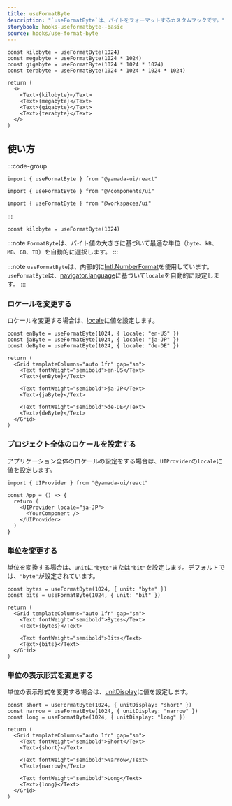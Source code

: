 ```yaml
---
title: useFormatByte
description: "`useFormatByte`は、バイトをフォーマットするカスタムフックです。"
storybook: hooks-useformatbyte--basic
source: hooks/use-format-byte
---
```


```tsx preview functional client
const kilobyte = useFormatByte(1024)
const megabyte = useFormatByte(1024 * 1024)
const gigabyte = useFormatByte(1024 * 1024 * 1024)
const terabyte = useFormatByte(1024 * 1024 * 1024 * 1024)

return (
  <>
    <Text>{kilobyte}</Text>
    <Text>{megabyte}</Text>
    <Text>{gigabyte}</Text>
    <Text>{terabyte}</Text>
  </>
)
```

## 使い方

:::code-group

```tsx [package]
import { useFormatByte } from "@yamada-ui/react"
```

```tsx [alias]
import { useFormatByte } from "@/components/ui"
```

```tsx [monorepo]
import { useFormatByte } from "@workspaces/ui"
```

:::

```tsx
const kilobyte = useFormatByte(1024)
```

:::note
`FormatByte`は、バイト値の大きさに基づいて最適な単位（`byte`、`kB`、`MB`、`GB`、`TB`）を自動的に選択します。
:::

:::note
`useFormatByte`は、内部的に[Intl.NumberFormat](https://developer.mozilla.org/ja/docs/Web/JavaScript/Reference/Global_Objects/Intl/NumberFormat)を使用しています。`useFormatByte`は、[navigator.language](https://developer.mozilla.org/ja/docs/Web/API/Navigator/language)に基づいて`locale`を自動的に設定します。
:::

### ロケールを変更する

ロケールを変更する場合は、[locale](https://developer.mozilla.org/ja/docs/Web/JavaScript/Reference/Global_Objects/Intl/NumberFormat/NumberFormat#locales)に値を設定します。

```tsx preview functional client
const enByte = useFormatByte(1024, { locale: "en-US" })
const jaByte = useFormatByte(1024, { locale: "ja-JP" })
const deByte = useFormatByte(1024, { locale: "de-DE" })

return (
  <Grid templateColumns="auto 1fr" gap="sm">
    <Text fontWeight="semibold">en-US</Text>
    <Text>{enByte}</Text>

    <Text fontWeight="semibold">ja-JP</Text>
    <Text>{jaByte}</Text>

    <Text fontWeight="semibold">de-DE</Text>
    <Text>{deByte}</Text>
  </Grid>
)
```

### プロジェクト全体のロケールを設定する

アプリケーション全体のロケールの設定をする場合は、`UIProvider`の`locale`に値を設定します。

```tsx
import { UIProvider } from "@yamada-ui/react"

const App = () => {
  return (
    <UIProvider locale="ja-JP">
      <YourComponent />
    </UIProvider>
  )
}
```

### 単位を変更する

単位を変換する場合は、`unit`に`"byte"`または`"bit"`を設定します。デフォルトでは、`"byte"`が設定されています。

```tsx preview functional client
const bytes = useFormatByte(1024, { unit: "byte" })
const bits = useFormatByte(1024, { unit: "bit" })

return (
  <Grid templateColumns="auto 1fr" gap="sm">
    <Text fontWeight="semibold">Bytes</Text>
    <Text>{bytes}</Text>

    <Text fontWeight="semibold">Bits</Text>
    <Text>{bits}</Text>
  </Grid>
)
```

### 単位の表示形式を変更する

単位の表示形式を変更する場合は、[unitDisplay](https://developer.mozilla.org/ja/docs/Web/JavaScript/Reference/Global_Objects/Intl/NumberFormat/NumberFormat#unitdisplay)に値を設定します。

```tsx preview functional client
const short = useFormatByte(1024, { unitDisplay: "short" })
const narrow = useFormatByte(1024, { unitDisplay: "narrow" })
const long = useFormatByte(1024, { unitDisplay: "long" })

return (
  <Grid templateColumns="auto 1fr" gap="sm">
    <Text fontWeight="semibold">Short</Text>
    <Text>{short}</Text>

    <Text fontWeight="semibold">Narrow</Text>
    <Text>{narrow}</Text>

    <Text fontWeight="semibold">Long</Text>
    <Text>{long}</Text>
  </Grid>
)
```
